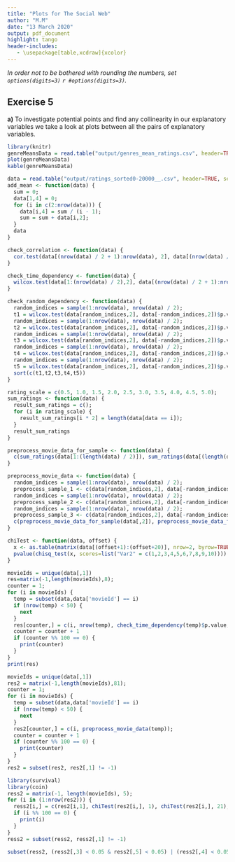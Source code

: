 ```yaml
---
title: "Plots for The Social Web"
author: "M.M"
date: "13 March 2020"
output: pdf_document
highlight: tango
header-includes:
   - \usepackage[table,xcdraw]{xcolor}
---
```


_In order not to be bothered with rounding the numbers, set 
`options(digits=3)` `r #options(digits=3)`._

## Exercise 5
**a)**
To investigate potential points and find any collinearity in our explanatory variables we take a look at plots between all the pairs of explanatory variables.
``` r
library(knitr)
genreMeansData = read.table("output/genres_mean_ratings.csv", header=TRUE, sep=",")
plot(genreMeansData)
kable(genreMeansData)
```

``` r
data = read.table("output/ratings_sorted0-20000__.csv", header=TRUE, sep=",")
add_mean <- function(data) {
  sum = 0;
  data[1,4] = 0;
  for (i in c(2:nrow(data))) {
    data[i,4] = sum / (i - 1);
    sum = sum + data[i,2];
  }
  data
}

check_correlation <- function(data) {
  cor.test(data[(nrow(data) / 2 + 1):nrow(data), 2], data[(nrow(data) / 2 + 1):nrow(data), 4],method="kendall")
}

check_time_dependency <- function(data) {
  wilcox.test(data[1:(nrow(data) / 2),2], data[(nrow(data) / 2 + 1):nrow(data),2])
}

check_random_dependency <- function(data) {
  random_indices = sample(1:nrow(data), nrow(data) / 2);
  t1 = wilcox.test(data[random_indices,2], data[-random_indices,2])$p.value;
  random_indices = sample(1:nrow(data), nrow(data) / 2);
  t2 = wilcox.test(data[random_indices,2], data[-random_indices,2])$p.value;
  random_indices = sample(1:nrow(data), nrow(data) / 2);
  t3 = wilcox.test(data[random_indices,2], data[-random_indices,2])$p.value;
  random_indices = sample(1:nrow(data), nrow(data) / 2);
  t4 = wilcox.test(data[random_indices,2], data[-random_indices,2])$p.value;
  random_indices = sample(1:nrow(data), nrow(data) / 2);
  t5 = wilcox.test(data[random_indices,2], data[-random_indices,2])$p.value;
  sort(c(t1,t2,t3,t4,t5))
}

rating_scale = c(0.5, 1.0, 1.5, 2.0, 2.5, 3.0, 3.5, 4.0, 4.5, 5.0);
sum_ratings <- function(data) {
  result_sum_ratings = c();
  for (i in rating_scale) {
    result_sum_ratings[i * 2] = length(data[data == i]);
  }
  result_sum_ratings
}

preprocess_movie_data_for_sample <- function(data) {
  c(sum_ratings(data[1:(length(data) / 2)]), sum_ratings(data[(length(data) / 2 + 1): length(data)]))
}

preprocess_movie_data <- function(data) {
  random_indices = sample(1:nrow(data), nrow(data) / 2);
  preprocess_sample_1 <- c(data[random_indices,2], data[-random_indices,2]);
  random_indices = sample(1:nrow(data), nrow(data) / 2);
  preprocess_sample_2 <- c(data[random_indices,2], data[-random_indices,2]);
  random_indices = sample(1:nrow(data), nrow(data) / 2);
  preprocess_sample_3 <- c(data[random_indices,2], data[-random_indices,2]);
  c(preprocess_movie_data_for_sample(data[,2]), preprocess_movie_data_for_sample(preprocess_sample_1), preprocess_movie_data_for_sample(preprocess_sample_2), preprocess_movie_data_for_sample(preprocess_sample_3))
}

chiTest <- function(data, offset) {
  x <- as.table(matrix(data[(offset+1):(offset+20)], nrow=2, byrow=TRUE));
  pvalue(chisq_test(x, scores=list("Var2" = c(1,2,3,4,5,6,7,8,9,10))))
}

movieIds = unique(data[,1])
res=matrix(-1,length(movieIds),8);
counter = 1;
for (i in movieIds) {
  temp = subset(data,data['movieId'] == i)
  if (nrow(temp) < 50) {
    next
  }
  res[counter,] = c(i, nrow(temp), check_time_dependency(temp)$p.value, check_random_dependency(temp))
  counter = counter + 1
  if (counter %% 100 == 0) {
    print(counter)
  }
}
print(res)

movieIds = unique(data[,1])
res2 = matrix(-1,length(movieIds),81);
counter = 1;
for (i in movieIds) {
  temp = subset(data,data['movieId'] == i)
  if (nrow(temp) < 50) {
    next
  }
  res2[counter,] = c(i, preprocess_movie_data(temp));
  counter = counter + 1
  if (counter %% 100 == 0) {
    print(counter)
  }
}
res2 = subset(res2, res2[,1] != -1)

library(survival)
library(coin)
ress2 = matrix(-1, length(movieIds), 5);
for (i in (1:nrow(res2))) {
  ress2[i,] = c(res2[i,1], chiTest(res2[i,], 1), chiTest(res2[i,], 21), chiTest(res2[i,], 41), chiTest(res2[i,], 61));
  if (i %% 100 == 0) {
    print(i)
  }
}
ress2 = subset(ress2, ress2[,1] != -1)

subset(ress2, (ress2[,3] < 0.05 & ress2[,5] < 0.05) | (ress2[,4] < 0.05 & ress2[,5] < 0.05) | (ress2[,3] < 0.05 & ress2[,4] < 0.05))
```